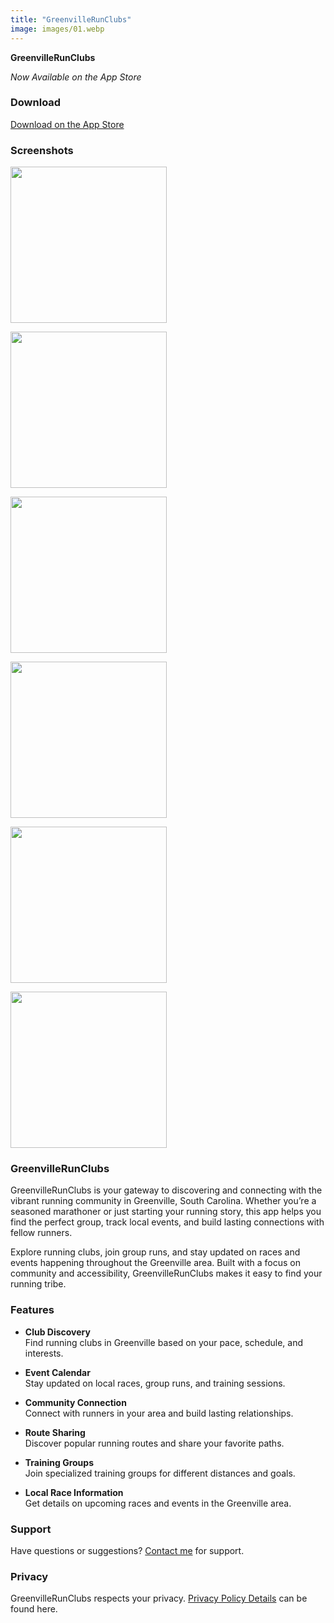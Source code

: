 ```yaml
---
title: "GreenvilleRunClubs"
image: images/01.webp
---
```


::: {.text-center}
**GreenvilleRunClubs**

*Now Available on the App Store*
:::

### Download

[Download on the App Store](https://apps.apple.com/us/app/greenvillerunclubs/id6749022264)

### Screenshots

::: {layout="[1,1,1]" layout-valign="center"}
![](images/01.webp){fig-alt="GreenvilleRunClubs app screenshot 1" width=250}

![](images/02.webp){fig-alt="GreenvilleRunClubs app screenshot 2" width=250}

![](images/03.webp){fig-alt="GreenvilleRunClubs app screenshot 3" width=250}
:::

::: {layout="[1,1,1]" layout-valign="center"}
![](images/04.webp){fig-alt="GreenvilleRunClubs app screenshot 4" width=250}

![](images/05.webp){fig-alt="GreenvilleRunClubs app screenshot 5" width=250}

![](images/06.webp){fig-alt="GreenvilleRunClubs app screenshot 6" width=250}
:::

### GreenvilleRunClubs

GreenvilleRunClubs is your gateway to discovering and connecting with the vibrant running community in Greenville, South Carolina. Whether you're a seasoned marathoner or just starting your running story, this app helps you find the perfect group, track local events, and build lasting connections with fellow runners.

Explore running clubs, join group runs, and stay updated on races and events happening throughout the Greenville area. Built with a focus on community and accessibility, GreenvilleRunClubs makes it easy to find your running tribe.

### Features

- **Club Discovery**  
  Find running clubs in Greenville based on your pace, schedule, and interests.

- **Event Calendar**  
  Stay updated on local races, group runs, and training sessions.

- **Community Connection**  
  Connect with runners in your area and build lasting relationships.

- **Route Sharing**  
  Discover popular running routes and share your favorite paths.

- **Training Groups**  
  Join specialized training groups for different distances and goals.

- **Local Race Information**  
  Get details on upcoming races and events in the Greenville area.

### Support

Have questions or suggestions? [Contact me](mailto:greenvillerunclubs@markgingrass.com) for support.

### Privacy

GreenvilleRunClubs respects your privacy. [Privacy Policy Details](./privacy.html) can be found here.